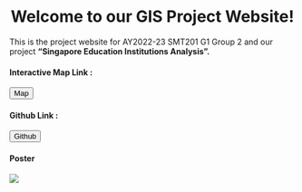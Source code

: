 # Welcome to our GIS Project Website! {style="text-align: center"}

This is the project website for AY2022-23 SMT201 G1 Group 2 and our project **"Singapore Education Institutions Analysis".**

```{=html}
<div class="d-inline-flex justify-content-around">
  <h4>Interactive Map Link : </h4>
  <button class="btn btn-primary rounded-pill" onclick="location.href='https://smt201g2map.netlify.app/';">Map</button>&nbsp;&nbsp;

  <h4>Github Link : </h4>
  <button class="btn btn-primary rounded-pill" onclick="location.href='https://github.com/99zhebin/SMT201G2.git'">Github</button>
</div>
```
#### Poster {style="text-align: left"}

![](images/GIS%20Poster%20Group%202_Accessibility%20Analysis.jpg)
